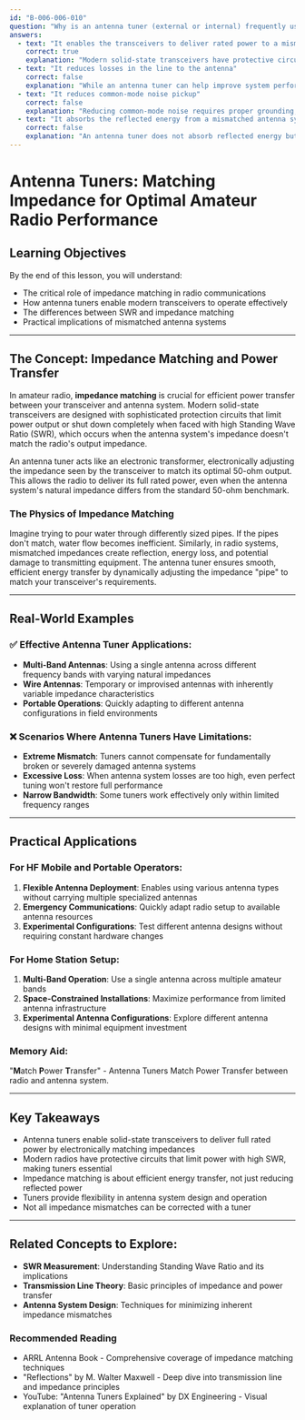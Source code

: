 ```yaml
---
id: "B-006-006-010"
question: "Why is an antenna tuner (external or internal) frequently used with modern solid-state transceivers?"
answers:
  - text: "It enables the transceivers to deliver rated power to a mismatched antenna system"
    correct: true
    explanation: "Modern solid-state transceivers have protective circuits that reduce power output or shut down completely when faced with high Standing Wave Ratio (SWR). An antenna tuner allows the transceiver to match the antenna system's impedance, enabling full power transmission and preventing potential damage to the radio's output stage."
  - text: "It reduces losses in the line to the antenna"
    correct: false
    explanation: "While an antenna tuner can help improve system performance, its primary purpose is not to reduce transmission line losses. Actual line loss reduction requires using lower-loss coaxial cable or minimizing cable length. An antenna tuner matches impedances but does not inherently reduce line losses."
  - text: "It reduces common-mode noise pickup"
    correct: false
    explanation: "Reducing common-mode noise requires proper grounding, ferrite chokes, and balanced transmission line techniques. An antenna tuner's primary function is impedance matching, not noise reduction. While a well-designed tuner might incidentally help, this is not its main purpose."
  - text: "It absorbs the reflected energy from a mismatched antenna system"
    correct: false
    explanation: "An antenna tuner does not absorb reflected energy but instead presents a matched load to the transceiver by electronically transforming the antenna system's impedance. Absorption of reflected energy would waste transmitter power, which is contrary to the tuner's goal of maximizing power transfer."
---
```


# Antenna Tuners: Matching Impedance for Optimal Amateur Radio Performance

## Learning Objectives
By the end of this lesson, you will understand:
- The critical role of impedance matching in radio communications
- How antenna tuners enable modern transceivers to operate effectively
- The differences between SWR and impedance matching
- Practical implications of mismatched antenna systems

---

## The Concept: Impedance Matching and Power Transfer

In amateur radio, **impedance matching** is crucial for efficient power transfer between your transceiver and antenna system. Modern solid-state transceivers are designed with sophisticated protection circuits that limit power output or shut down completely when faced with high Standing Wave Ratio (SWR), which occurs when the antenna system's impedance doesn't match the radio's output impedance.

An antenna tuner acts like an electronic transformer, electronically adjusting the impedance seen by the transceiver to match its optimal 50-ohm output. This allows the radio to deliver its full rated power, even when the antenna system's natural impedance differs from the standard 50-ohm benchmark.

### The Physics of Impedance Matching

Imagine trying to pour water through differently sized pipes. If the pipes don't match, water flow becomes inefficient. Similarly, in radio systems, mismatched impedances create reflection, energy loss, and potential damage to transmitting equipment. The antenna tuner ensures smooth, efficient energy transfer by dynamically adjusting the impedance "pipe" to match your transceiver's requirements.

---

## Real-World Examples

### ✅ Effective Antenna Tuner Applications:
- **Multi-Band Antennas**: Using a single antenna across different frequency bands with varying natural impedances
- **Wire Antennas**: Temporary or improvised antennas with inherently variable impedance characteristics
- **Portable Operations**: Quickly adapting to different antenna configurations in field environments

### ❌ Scenarios Where Antenna Tuners Have Limitations:
- **Extreme Mismatch**: Tuners cannot compensate for fundamentally broken or severely damaged antenna systems
- **Excessive Loss**: When antenna system losses are too high, even perfect tuning won't restore full performance
- **Narrow Bandwidth**: Some tuners work effectively only within limited frequency ranges

---

## Practical Applications

### For HF Mobile and Portable Operators:
1. **Flexible Antenna Deployment**: Enables using various antenna types without carrying multiple specialized antennas
2. **Emergency Communications**: Quickly adapt radio setup to available antenna resources
3. **Experimental Configurations**: Test different antenna designs without requiring constant hardware changes

### For Home Station Setup:
1. **Multi-Band Operation**: Use a single antenna across multiple amateur bands
2. **Space-Constrained Installations**: Maximize performance from limited antenna infrastructure
3. **Experimental Antenna Configurations**: Explore different antenna designs with minimal equipment investment

### Memory Aid:
"**M**atch **P**ower **T**ransfer" - Antenna Tuners Match Power Transfer between radio and antenna system.

---

## Key Takeaways

- Antenna tuners enable solid-state transceivers to deliver full rated power by electronically matching impedances
- Modern radios have protective circuits that limit power with high SWR, making tuners essential
- Impedance matching is about efficient energy transfer, not just reducing reflected power
- Tuners provide flexibility in antenna system design and operation
- Not all impedance mismatches can be corrected with a tuner

---

## Related Concepts to Explore:
- **SWR Measurement**: Understanding Standing Wave Ratio and its implications
- **Transmission Line Theory**: Basic principles of impedance and power transfer
- **Antenna System Design**: Techniques for minimizing inherent impedance mismatches

### Recommended Reading
- ARRL Antenna Book - Comprehensive coverage of impedance matching techniques
- "Reflections" by M. Walter Maxwell - Deep dive into transmission line and impedance principles
- YouTube: "Antenna Tuners Explained" by DX Engineering - Visual explanation of tuner operation